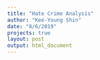 ```yaml
---
title: "Hate Crime Analysis"
author: "Kee-Young Shin"
date: "8/6/2019"
projects: true
layout: post
output: html_document
---
```

